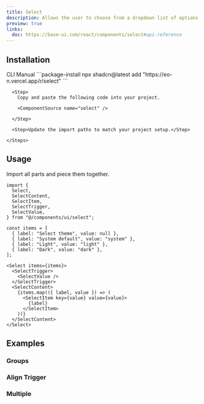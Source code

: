 ```yaml
---
title: Select
description: Allows the user to choose from a dropdown list of options.
preview: true
links:
  doc: https://base-ui.com/react/components/select#api-reference
---
```


<ComponentTabs name="select-demo" />

## Installation

<CodeTabs>

  <TabsList>
    <TabsTrigger value="cli">CLI</TabsTrigger>
    <TabsTrigger value="manual">Manual</TabsTrigger>
  </TabsList>

  <TabsContent value="cli">
    ```package-install 
    npx shadcn@latest add "https://eo-n.vercel.app/r/select"
    ```
  </TabsContent>

  <TabsContent value="manual">
    <Steps>

      <Step>
        Copy and paste the following code into your project.

        <ComponentSource name="select" />

      </Step>
      
      <Step>Update the import paths to match your project setup.</Step>

    </Steps>
  </TabsContent>

</CodeTabs>

## Usage

Import all parts and piece them together.

```tsx
import {
  Select,
  SelectContent,
  SelectItem,
  SelectTrigger,
  SelectValue,
} from "@/components/ui/select";
```

```tsx
const items = [
  { label: "Select theme", value: null },
  { label: "System default", value: "system" },
  { label: "Light", value: "light" },
  { label: "Dark", value: "dark" },
];

<Select items={items}>
  <SelectTrigger>
    <SelectValue />
  </SelectTrigger>
  <SelectContent>
    {items.map(({ label, value }) => (
      <SelectItem key={value} value={value}>
        {label}
      </SelectItem>
    ))}
  </SelectContent>
</Select>
```

## Examples

### Groups

<ComponentTabs name="select-with-group" />

### Align Trigger

<ComponentTabs name="select-align-trigger" />

### Multiple

<ComponentTabs name="select-multiple" />